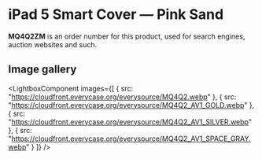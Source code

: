 
# iPad 5 Smart Cover — Pink Sand

<Callout type='info' emoji='👉🏻'>**MQ4Q2ZM** is an order number for this product, used for search engines, auction websites and such.</Callout>

## Image gallery

<LightboxComponent
    images={[
      {
        src: "https://cloudfront.everycase.org/everysource/MQ4Q2.webp"
      },
      {
        src: "https://cloudfront.everycase.org/everysource/MQ4Q2_AV1_GOLD.webp"
      },
      {
        src: "https://cloudfront.everycase.org/everysource/MQ4Q2_AV1_SILVER.webp"
      },
      {
        src: "https://cloudfront.everycase.org/everysource/MQ4Q2_AV1_SPACE_GRAY.webp"
      }
    ]}
  />
